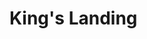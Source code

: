 
# King's Landing
<ProjectDetails
  floatRight
  region="Crownlands"
  house="Baratheon of King's Landing"
  type="City"
  status="Completed"
  warp="/warp kingslanding"
  projectLead="thecoddfish, Emoticone11"
  dateStarted="2014-12-26T01:38:00.000Z"
  dateCompleted="2017-11-05T01:38:00.000Z"
/>
